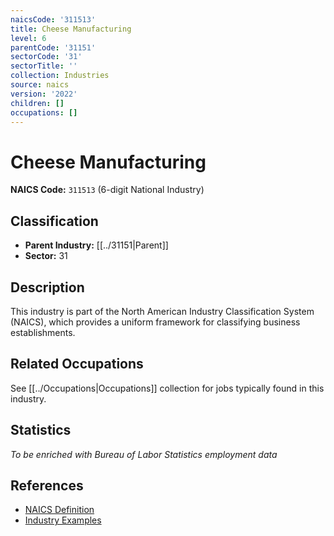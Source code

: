 ```yaml
---
naicsCode: '311513'
title: Cheese Manufacturing
level: 6
parentCode: '31151'
sectorCode: '31'
sectorTitle: ''
collection: Industries
source: naics
version: '2022'
children: []
occupations: []
---
```

# Cheese Manufacturing

**NAICS Code:** `311513` (6-digit National Industry)

## Classification

- **Parent Industry:** [[../31151|Parent]]
- **Sector:** 31

## Description

This industry is part of the North American Industry Classification System (NAICS), which provides a uniform framework for classifying business establishments.

## Related Occupations

See [[../Occupations|Occupations]] collection for jobs typically found in this industry.

## Statistics

*To be enriched with Bureau of Labor Statistics employment data*

## References

- [NAICS Definition](https://www.census.gov/naics/)
- [Industry Examples](https://www.census.gov/naics/2022NAICS/)
